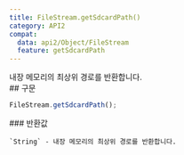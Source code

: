 ```yaml
---
title: FileStream.getSdcardPath()
category: API2
compat:
  data: api2/Object/FileStream
  feature: getSdcardPath
---
```


<Section>
  내장 메모리의 최상위 경로를 반환합니다.
</Section>
<Section>
  ## 구문

  ~~~js
  FileStream.getSdcardPath();
  ~~~

  <Section>
    ### 반환값

    `String` - 내장 메모리의 최상위 경로를 반환합니다.
  </Section>
</Section>